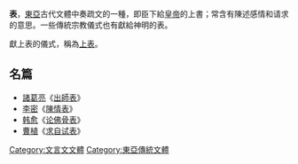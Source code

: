 '''表'''，[[東亞|東亞]]古代文體中奏疏文的一種，即臣下給[[皇帝|皇帝]]的上書；常含有陳述感情和请求的意思。一些傳統宗教儀式也有獻給神明的表。

獻上表的儀式，稱為[[上表|上表]]。

== 名篇 ==
{{Wikisourcecat|表}}
*[[諸葛亮|諸葛亮]]《[[出師表|出師表]]》
*[[李密|李密]]《[[陳情表|陳情表]]》
*[[韩愈|韩愈]]《[[论佛骨表|论佛骨表]]》
*[[曹植|曹植]]《[[求自试表|求自试表]]》

{{Chinese literature-stub}}

[[Category:文言文文體|Category:文言文文體]]
[[Category:東亞傳統文體|Category:東亞傳統文體]]
